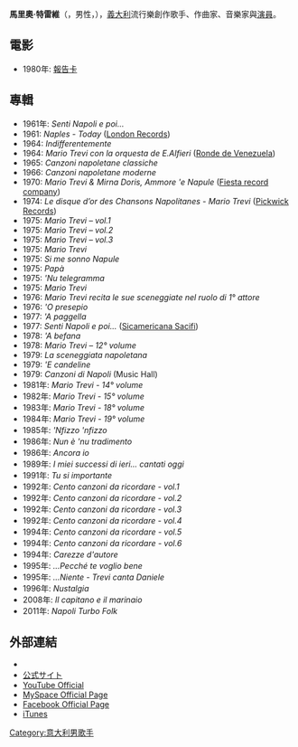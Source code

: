 {{Infobox musical artist
| name          = 馬里奧·特雷維<br />{{lang-it|Mario Trevi}}
| image         = Mario Trevi 2010.jpg
| image_size    = 250px
| caption       = 馬里奧·特雷維
| background    = solo_singer
| birth_date    = {{birth date|1941|11|2|df=y}}
| birth_place   = {{ITA}}[[那不勒斯|那不勒斯]]
| death_date    = 
| death_place   = 
| nationality   = {{ITA}}
| home_town     = 
| education     = 
| occupation    = [[創作歌手|創作歌手]]、[[作曲家|作曲家]]、[[音樂家|音樂家]]
| years_active  = 1955年–至今
| notable_works = 
| party         =
| religion      = [[羅馬天主教|羅馬天主教]]
| spouse        = 
| children      = 
| parents       = 
| relatives     = 
| instrument    = 
| genre         = [[靈魂樂|靈魂樂]]、[[搖滾樂|搖滾樂]]、[[流行樂|流行樂]]、[[爵士樂|爵士樂]]
| label         = RCA義大利
| website       = http://www.mariotrevi.com/
}}

'''馬里奧·特雷維'''（{{lang|it|Mario Trevi}}，男性，{{bd|1941年|11月2日|catIdx=Trevi, Mario}}），[[義大利|義大利]]流行樂創作歌手、作曲家、音樂家與[[演員|演員]]。
==電影==
*1980年: [[報告卡|報告卡]] {{tsl|it|La pagella||''La pagella''}}

==專輯==
*1961年: ''Senti Napoli e poi...''
*1961: ''Naples - Today'' ([[London_Records|London Records]])
*1964: ''Indifferentemente''
*1964: ''Mario Trevi con la orquesta de E.Alfieri'' ([[Ronde_de_Venezuela|Ronde de Venezuela]])
*1965: ''Canzoni napoletane classiche''
*1966: ''Canzoni napoletane moderne''
*1970: ''Mario Trevi & Mirna Doris, Ammore 'e Napule'' ([[Fiesta_record_company|Fiesta record company]])
*1974: ''Le disque d’or des Chansons Napolitanes - Mario Trevi'' ([[Pickwick_Records|Pickwick Records]])
*1975: ''Mario Trevi – vol.1''
*1975: ''Mario Trevi – vol.2''
*1975: ''Mario Trevi – vol.3''
*1975: ''Mario Trevi''
*1975: ''Si me sonno Napule''
*1975: ''Papà''
*1975: '' 'Nu telegramma''
*1975: ''Mario Trevi''
*1976: ''Mario Trevi recita le sue sceneggiate nel ruolo di 1° attore''
*1976: '' 'O presepio''
*1977: '' 'A paggella''
*1977: ''Senti Napoli e poi...'' ([[Sicamericana_Sacifi|Sicamericana Sacifi]])
*1978: '' 'A befana''
*1978: ''Mario Trevi – 12° volume''
*1979: ''La sceneggiata napoletana''
*1979: '' 'E candeline''
*1979: ''Canzoni di Napoli'' (Music Hall)
*1981年: ''Mario Trevi - 14° volume''
*1982年: ''Mario Trevi - 15° volume''
*1983年: ''Mario Trevi - 18° volume''
*1984年: ''Mario Trevi - 19° volume''
*1985年: '' 'Nfizzo 'nfizzo''
*1986年: ''Nun è 'nu tradimento''
*1986年: ''Ancora io''
*1989年: ''I miei successi di ieri... cantati oggi''
*1991年: ''Tu si importante''
*1992年: ''Cento canzoni da ricordare - vol.1''
*1992年: ''Cento canzoni da ricordare - vol.2''
*1992年: ''Cento canzoni da ricordare - vol.3''
*1992年: ''Cento canzoni da ricordare - vol.4''
*1994年: ''Cento canzoni da ricordare - vol.5''
*1994年: ''Cento canzoni da ricordare - vol.6''
*1994年: ''Carezze d'autore''
*1995年: ''...Pecché te voglio bene''
*1995年: ''...Niente - Trevi canta Daniele''
*1996年: ''Nustalgia''
*2008年: ''Il capitano e il marinaio''
*2011年: ''Napoli Turbo Folk''

== 外部連結 ==
{{Commonscat|Mario Trevi}}
*{{imdb name|id=0872382|name=Mario Trevi}}
*[http://www.mariotrevi.com/ 公式サイト] {{Wayback|url=http://www.mariotrevi.com/ |date=20210221125313 }}
*[http://www.youtube.com/user/MarioTreviUfficiale YouTube Official] {{Wayback|url=http://www.youtube.com/user/MarioTreviUfficiale |date=20210510193742 }}
*[http://www.myspace.com/trevimario MySpace Official Page] {{Wayback|url=http://www.myspace.com/trevimario |date=20160311234331 }}
*[http://www.facebook.com/pages/Mario-Trevi/183484763131?ref=hl Facebook Official Page] {{Wayback|url=http://www.facebook.com/pages/Mario-Trevi/183484763131?ref=hl |date=20160501082855 }}
*[http://itunes.apple.com/it/artist/mario-trevi/id76154502?ign-mpt=uo%3D4 iTunes] {{Wayback|url=http://itunes.apple.com/it/artist/mario-trevi/id76154502?ign-mpt=uo%3D4 |date=20160307000235 }}

[[Category:意大利男歌手|Category:意大利男歌手]]
